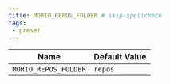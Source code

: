 ```yaml
---
title: MORIO_REPOS_FOLDER # skip-spellcheck
tags:
 - preset
---
```





<!-- MORIO_AUTO_GENERATED_CONTENT_STARTS - Manual changes made below will be overwritten skip-spellcheck -->
| Name | Default Value |
|------|---------------|
| `MORIO_REPOS_FOLDER` | `repos` |
<!-- MORIO_AUTO_GENERATED_CONTENT_ENDS - Manual changes made above will be overwritten skip-spellcheck -->
